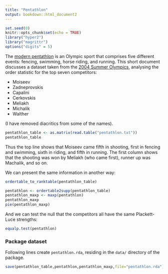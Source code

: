 ```yaml
---
title: "Pentathlon"
output: bookdown::html_document2
---
```


```r
set.seed(0)
knitr::opts_chunk$set(echo = TRUE)
library("hyper2")
library("magrittr")
options("digits" = 5)
```


The [modern
pentathlon](https://en.wikipedia.org/wiki/Modern_pentathlon) is an
Olympic sport that comprises five different events: fencing, swimming,
horse riding, and running.  This short document discusses a dataset
taken from the [2004 Summer
Olympics](https://en.wikipedia.org/wiki/Modern_pentathlon_at_the_2004_Summer_Olympics),
analysing the order statistic for the top seven competitors:

		
* Moiseev		
* Zadneprovskis	
* Capalini	
* Cerkovskis	
* Meliakh		
* Michalik	
* Walther		

(I have removed diacritics from some of the names).


```r
pentathlon_table <- as.matrix(read.table("pentathlon.txt"))
pentathlon_table
```

Thus the top line shows that Moiseev came fifth in shooting, first in
fencing and swimming, sixth in riding, and fifth in running.  The
first column shows that the shooting was won by Meliakh (who came
first), runner up was Machalik, and so on.

We can present the same information in another way:

```r
ordertable_to_ranktable(pentathlon_table)
```


```r
pentathlon <- ordertable2supp(pentathlon_table)
pentathlon_maxp <- maxp(pentathlon)
pentathlon_maxp
pie(pentathlon_maxp)
```

And we can test the null that the competitors all have the same
Plackett-Luce strengths:

```r
equalp.test(pentathlon)
```


### Package dataset {-}

Following lines create `pentathlon.rda`, residing in the `data/` directory of the package.

```r
save(pentathlon_table,pentathlon,pentathlon_maxp,file="pentathlon.rda")
```
